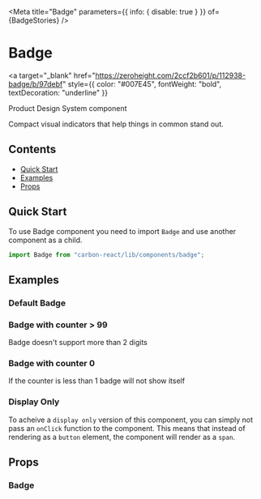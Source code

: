 

<Meta
  title="Badge"
  parameters={{ info: { disable: true } }}
  of={BadgeStories}
/>

# Badge

<a
  target="_blank"
  href="https://zeroheight.com/2ccf2b601/p/112938-badge/b/97debf"
  style={{ color: "#007E45", fontWeight: "bold", textDecoration: "underline" }}
>
  Product Design System component
</a>

Compact visual indicators that help things in common stand out.

## Contents

- [Quick Start](#quick-start)
- [Examples](#examples)
- [Props](#props)

## Quick Start

To use Badge component you need to import `Badge` and use another component as a child.

```javascript
import Badge from "carbon-react/lib/components/badge";
```

## Examples

### Default Badge

<Canvas name="default" of={BadgeStories.Default} />

### Badge with counter > 99

Badge doesn't support more than 2 digits

<Canvas name="with 3 digits" of={BadgeStories.WithThreeDigits} />

### Badge with counter 0

If the counter is less than 1 badge will not show itself

<Canvas name="with counter 0" of={BadgeStories.WithCounterZero} />

### Display Only

To acheive a `display only` version of this component, you can simply not pass an `onClick` function to the component. This means that instead of rendering as a `button` element,
the component will render as a `span`.

<Canvas name="display only" of={BadgeStories.DisplayOnly} />

## Props

### Badge

<ArgTypes of={BadgeStories} />
